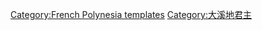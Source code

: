 {{Navbox
|name = 大溪地君主
|titlestyle = background:#FF0000;  color:#ffffff
|liststyle = font-size:110%
|title = [[大溪地王國|<span style="color:#ffffff;">大溪地君主</span>]] 
|state = {{{state|autocollapse}}}
|listclass = hlist
|image = [[File:Pomare Arms.svg|55px|right]]
|list1 = 
* [[波马雷一世]]
* [[波马雷二世]]
* [[波马雷三世]]
* [[波马雷四世]]
* [[波马雷五世]]
}}<noinclude>
{{collapsible option}}
[[Category:French Polynesia templates]]
[[Category:大溪地君主]]
</noinclude>